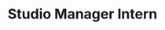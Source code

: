 ---
#bios found here: https://docs.google.com/document/d/13UuePbGLRF4G5b5JoEe2Vua3NukZ1-QwRW4Oisnd8lI/edit#
#anything that should be left blank enter: ''
name: Brenna Bode
active: false
title: Studio Manager Intern
details:
  - almaMater: University of Nebraska-Lincoln
  - pronoun: She/Her
  - joinedPB: May 2021
socials:
  - linkedIn: https://www.linkedin.com/in/brenna-bode-a85a41144
  - website: https://brennabodephotography.passgallery.com/portfolio?brandId=0
  - facebook: https://www.facebook.com/brennabodephotography/
signs:
  sun: Taurus
  rising: Virgo
  moon: Taurus
  avatar: /img/team/pixel-bakery-brenna-bode-avatar.jpg
headshotFun: /img/team/pixel-bakery-brenna-bode.jpg
headshotSmiling: /img/team/pixel-bakery-brenna-bode.jpg
headshotSerious: /img/team/pixel-bakery-brenna-bode.jpg

---